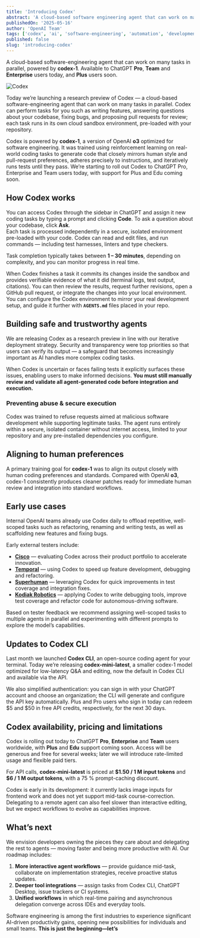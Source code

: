 ```yaml
---
title: 'Introducing Codex'
abstract: 'A cloud-based software engineering agent that can work on many tasks in parallel, powered by codex-1. Available to ChatGPT Pro, Team, and Enterprise users today, and Plus users soon.'
publishedOn: '2025-05-16'
author: 'OpenAI Team'
tags: ['codex', 'ai', 'software-engineering', 'automation', 'development']
published: false
slug: 'introducing-codex'
---
```


A cloud-based software-engineering agent that can work on many tasks in parallel, powered by **codex-1**. Available to ChatGPT **Pro**, **Team** and **Enterprise** users today, and **Plus** users soon.

<Image
  alt="Codex"
  width={1000}
  height={1000}
  src="/images/blog/codex/codex.webp"
  className="h-auto w-full"
/>

Today we’re launching a research preview of Codex — a cloud-based software-engineering agent that can work on many tasks in parallel. Codex can perform tasks for you such as writing features, answering questions about your codebase, fixing bugs, and proposing pull requests for review; each task runs in its own cloud sandbox environment, pre-loaded with your repository.

Codex is powered by **codex-1**, a version of OpenAI **o3** optimized for software engineering. It was trained using reinforcement learning on real-world coding tasks to generate code that closely mirrors human style and pull-request preferences, adheres precisely to instructions, and iteratively runs tests until they pass. We’re starting to roll out Codex to ChatGPT Pro, Enterprise and Team users today, with support for Plus and Edu coming soon.

## How Codex works

You can access Codex through the sidebar in ChatGPT and assign it new coding tasks by typing a prompt and clicking **Code**. To ask a question about your codebase, click **Ask**.  
Each task is processed independently in a secure, isolated environment pre-loaded with your code. Codex can read and edit files, and run commands — including test harnesses, linters and type checkers.

Task completion typically takes between **1 – 30 minutes**, depending on complexity, and you can monitor progress in real time.

When Codex finishes a task it commits its changes inside the sandbox and provides verifiable evidence of what it did (terminal logs, test output, citations). You can then review the results, request further revisions, open a GitHub pull request, or integrate the changes into your local environment.  
You can configure the Codex environment to mirror your real development setup, and guide it further with **`AGENTS.md`** files placed in your repo.

## Building safe and trustworthy agents

We are releasing Codex as a research preview in line with our iterative deployment strategy. Security and transparency were top priorities so that users can verify its output — a safeguard that becomes increasingly important as AI handles more complex coding tasks.

When Codex is uncertain or faces failing tests it explicitly surfaces these issues, enabling users to make informed decisions. **You must still manually review and validate all agent-generated code before integration and execution.**

### Preventing abuse & secure execution

Codex was trained to refuse requests aimed at malicious software development while supporting legitimate tasks. The agent runs entirely within a secure, isolated container without internet access, limited to your repository and any pre-installed dependencies you configure.

## Aligning to human preferences

A primary training goal for **codex-1** was to align its output closely with human coding preferences and standards. Compared with OpenAI **o3**, codex-1 consistently produces cleaner patches ready for immediate human review and integration into standard workflows.

## Early use cases

Internal OpenAI teams already use Codex daily to offload repetitive, well-scoped tasks such as refactoring, renaming and writing tests, as well as scaffolding new features and fixing bugs.

Early external testers include:

- **[Cisco](https://blogs.cisco.com/)** — evaluating Codex across their product portfolio to accelerate innovation.
- **[Temporal](https://temporal.io/)** — using Codex to speed up feature development, debugging and refactoring.
- **[Superhuman](https://superhuman.com/)** — leveraging Codex for quick improvements in test coverage and integration fixes.
- **[Kodiak Robotics](https://kodiak.ai/)** — applying Codex to write debugging tools, improve test coverage and refactor code for autonomous-driving software.

Based on tester feedback we recommend assigning well-scoped tasks to multiple agents in parallel and experimenting with different prompts to explore the model’s capabilities.

## Updates to Codex CLI

Last month we launched **Codex CLI**, an open-source coding agent for your terminal. Today we’re releasing **codex-mini-latest**, a smaller codex-1 model optimized for low-latency Q&A and editing, now the default in Codex CLI and available via the API.

We also simplified authentication: you can sign in with your ChatGPT account and choose an organization; the CLI will generate and configure the API key automatically. Plus and Pro users who sign in today can redeem \$5 and \$50 in free API credits, respectively, for the next 30 days.

## Codex availability, pricing and limitations

Codex is rolling out today to ChatGPT **Pro**, **Enterprise** and **Team** users worldwide, with **Plus** and **Edu** support coming soon. Access will be generous and free for several weeks; later we will introduce rate-limited usage and flexible paid tiers.

For API calls, **codex-mini-latest** is priced at **\$1.50 / 1 M input tokens** and **\$6 / 1 M output tokens**, with a 75 % prompt-caching discount.

Codex is early in its development: it currently lacks image inputs for frontend work and does not yet support mid-task course-correction. Delegating to a remote agent can also feel slower than interactive editing, but we expect workflows to evolve as capabilities improve.

## What’s next

We envision developers owning the pieces they care about and delegating the rest to agents — moving faster and being more productive with AI. Our roadmap includes:

1. **More interactive agent workflows** — provide guidance mid-task, collaborate on implementation strategies, receive proactive status updates.
2. **Deeper tool integrations** — assign tasks from Codex CLI, ChatGPT Desktop, issue trackers or CI systems.
3. **Unified workflows** in which real-time pairing and asynchronous delegation converge across IDEs and everyday tools.

Software engineering is among the first industries to experience significant AI-driven productivity gains, opening new possibilities for individuals and small teams. **This is just the beginning—let’s**
